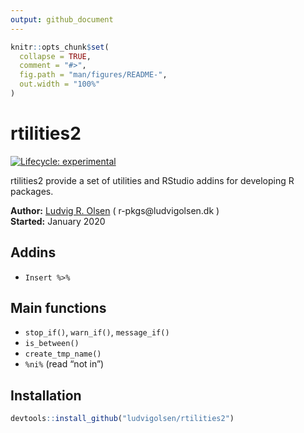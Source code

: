 ```yaml
---
output: github_document
---
```


<!-- README.md is generated from README.Rmd. Please edit that file -->

```r
knitr::opts_chunk$set(
  collapse = TRUE,
  comment = "#>",
  fig.path = "man/figures/README-",
  out.width = "100%"
)
```

# rtilities2

<!-- badges: start -->
[![Lifecycle: experimental](https://img.shields.io/badge/lifecycle-experimental-orange.svg)](https://www.tidyverse.org/lifecycle/#experimental)
<!--[![CRAN status](https://www.r-pkg.org/badges/version/rtilities2)](https://CRAN.R-project.org/package=rtilities2)-->
<!-- badges: end -->

rtilities2 provide a set of utilities and RStudio addins for developing R packages.

**Author:** [Ludvig R. Olsen](http://ludvigolsen.dk/) ( r-pkgs@ludvigolsen.dk ) <br/>
**Started:** January 2020 

## Addins

* `Insert %>%` 

## Main functions

* `stop_if()`, `warn_if()`, `message_if()`
* `is_between()`
* `create_tmp_name()`
* `%ni%` (read "not in")

## Installation

```r
devtools::install_github("ludvigolsen/rtilities2")
```


